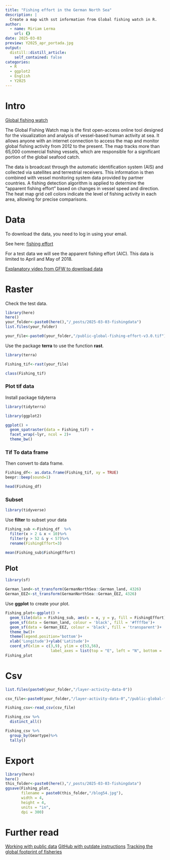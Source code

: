 ```yaml
---
title: "Fishing effort in the German North Sea"
description: |
  Create a map with sst information from Global fishing watch in R. 
author:
  - name: Miriam Lerma
    url: {}
date: 2025-03-03
preview: Y2025_apr_portada.jpg
output:
  distill::distill_article:
    self_contained: false
categories:
  - R
  - ggplot2
  - English
  - Y2025
---
```



# Intro

[Global fishing watch](https://globalfishingwatch.org/datasets-and-code/)

The Global Fishing Watch map is the first open-access online tool designed for the visualization and analysis of vessel-based human activity at sea. It allows anyone with an internet connection to access the map and monitor global fishing activity from 2012 to the present. The map tracks more than 65,000 commercial fishing vessels, which are responsible for a significant portion of the global seafood catch.

The data is broadcast through the automatic identification system (AIS) and collected via satellites and terrestrial receivers. This information is then combined with vessel monitoring system data provided by partner countries. A fishing detection algorithm is applied to determine the "apparent fishing effort" based on changes in vessel speed and direction. The heat map grid cell colors indicate the level of fishing activity in each area, allowing for precise comparisons.

# Data

To download the data, you need to log in using your email. 

See here: [fishing effort](https://globalfishingwatch.org/map?access-token=wi1_Ffdm-AjT1k_urFVmOPTMqMXrKQ)

For a test data we will see the apparent fishing effort (AIC).
This data is limited to April and May of 2018.

[Explanatory video from GFW to download data](https://www.youtube.com/watch?v=iWkgapKbJWg)

# Raster

Check the test data.

```r
library(here)
here()
your_folder<-paste0(here(),"/_posts/2025-03-03-fishingdata")
list.files(your_folder)
```

```r
your_file<-paste0(your_folder,"/public-global-fishing-effort-v3.0.tif")
```

Use the package **terra** to use the function **rast**.  

```r
library(terra)
```

```r
Fishing_tif<-rast(your_file)
```

```r
class(Fishing_tif)
```

### Plot tif data

Install package tidyterra

```r
library(tidyterra)
```
```r
library(ggplot2)
```

```r
ggplot() +
  geom_spatraster(data = Fishing_tif) +
  facet_wrap(~lyr, ncol = 2)+
  theme_bw()
```

### Tif To data frame

Then convert to data frame. 

```r
Fishing_df<- as.data.frame(Fishing_tif, xy = TRUE)
beepr::beep(sound=1)
```

```r
head(Fishing_df)
```


### Subset 

```r
library(tidyverse)
```

Use **filter** to subset your data 

```r
Fishing_sub <-Fishing_df  %>%
  filter(x > 2 & x < 10)%>%
  filter(y > 52 & y < 57)%>%
  rename(FishingEffort=3) 
```

```r
mean(Fishing_sub$FishingEffort)
```

## Plot

```r
library(sf)
```

```r
German_land<-st_transform(GermanNorthSea::German_land, 4326)
German_EEZ<-st_transform(GermanNorthSea::German_EEZ, 4326)
```

Use **ggplot** to create your plot. 

```r
Fishing_plot<-ggplot() +
  geom_tile(data = Fishing_sub, aes(x = x, y = y, fill = FishingEffort)) +
  geom_sf(data = German_land, colour = 'black', fill = '#ffffbe')+
  geom_sf(data = German_EEZ, colour = 'black', fill = 'transparent')+
  theme_bw()+
  theme(legend.position='bottom')+
  xlab('Longitude')+ylab('Latitude')+
  coord_sf(xlim = c(3,9), ylim = c(53,56),
                    label_axes = list(top = "E", left = "N", bottom = 'E', right='N'))
Fishing_plot
```

# Csv

```r
list.files(paste0(your_folder,"/layer-activity-data-0"))
```

```r
csv_file<-paste0(your_folder,"/layer-activity-data-0","/public-global-fishing-effort-v3.0.csv")
```

```r
Fishing_csv<-read_csv(csv_file)
```


```r
Fishing_csv %>%
  distinct_all()
```


```r
Fishing_csv %>%
  group_by(Geartype)%>%
  tally()
```


# Export

```r
library(here)
here()
this_folder<-paste0(here(),"/_posts/2025-03-03-fishingdata")
ggsave(Fishing_plot,
       filename = paste0(this_folder,"/blog54.jpg"),
       width = 4, 
       height = 4, 
       units = "in",
       dpi = 300)
```


# Further read

[Working with public data](https://globalfishingwatch.org/data/downloadable-public-data-in-r/#)
[GitHub with outdate instructions](https://github.com/GlobalFishingWatch/paper-global-footprint-of-fisheries/blob/master/data_documentation/fishing_effort_byvessel.md)
[Tracking the global footprint of fisheries](https://www.science.org/doi/10.1126/science.aao5646)